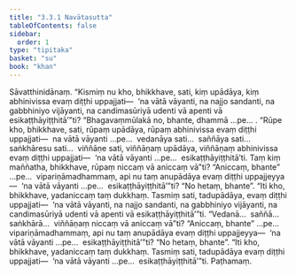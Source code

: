 ```yaml
---
title: "3.3.1 Navātasutta"
tableOfContents: false
sidebar:
  order: 1
type: "tipitaka"
basket: "su"
book: "khan"
---
```



<DynamicBreadcrumb />

<Division number="250" book="khan">

<Paragraph number="1015" book="khan">
Sāvatthinidānaṃ. “Kismiṃ nu kho, bhikkhave, sati, kiṃ upādāya, kiṃ abhinivissa evaṃ diṭṭhi uppajjati—  ‘na vātā vāyanti, na najjo sandanti, na gabbhiniyo vijāyanti, na candimasūriyā udenti vā apenti vā esikaṭṭhāyiṭṭhitā’”ti? “Bhagavaṃmūlakā no, bhante, dhammā …pe… .
</Paragraph>

<Paragraph number="1016" book="khan">
“Rūpe kho, bhikkhave, sati, rūpaṃ upādāya, rūpaṃ abhinivissa evaṃ diṭṭhi uppajjati—  na vātā vāyanti …pe…  vedanāya sati…  saññāya sati…  saṅkhāresu sati…  viññāṇe sati, viññāṇaṃ upādāya, viññāṇaṃ abhinivissa evaṃ diṭṭhi uppajjati—  ‘na vātā vāyanti …pe…  esikaṭṭhāyiṭṭhitā’ti.
</Paragraph>

<Paragraph number="1017" book="khan">
Taṃ kiṃ maññatha, bhikkhave, rūpaṃ niccaṃ vā aniccaṃ vā”ti? “Aniccaṃ, bhante” …pe…  vipariṇāmadhammaṃ, api nu taṃ anupādāya evaṃ diṭṭhi uppajjeyya—  ‘na vātā vāyanti …pe…  esikaṭṭhāyiṭṭhitā’”ti? “No hetaṃ, bhante”. “Iti kho, bhikkhave, yadaniccaṃ taṃ dukkhaṃ. Tasmiṃ sati, tadupādāya, evaṃ diṭṭhi uppajjati—  ‘na vātā vāyanti, na najjo sandanti, na gabbhiniyo vijāyanti, na candimasūriyā udenti vā apenti vā esikaṭṭhāyiṭṭhitā’”ti. “Vedanā…  saññā…  saṅkhārā…  viññāṇaṃ niccaṃ vā aniccaṃ vā”ti? “Aniccaṃ, bhante” …pe…  vipariṇāmadhammaṃ, api nu taṃ anupādāya evaṃ diṭṭhi uppajjeyya—  ‘na vātā vāyanti …pe…  esikaṭṭhāyiṭṭhitā’”ti? “No hetaṃ, bhante”. “Iti kho, bhikkhave, yadaniccaṃ taṃ dukkhaṃ. Tasmiṃ sati, tadupādāya evaṃ diṭṭhi uppajjati—  ‘na vātā vāyanti …pe…  esikaṭṭhāyiṭṭhitā’”ti.

</Paragraph>
</Division>

<Paragraph number="1018" type="center" book="khan">
Paṭhamaṃ.
</Paragraph>
